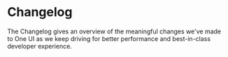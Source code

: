 
<Meta id='changelog' title='Getting Started/Changelog' />

# Changelog

The Changelog gives an overview of the meaningful changes we've made to One UI as we keep driving for better performance and best-in-class developer experience.

<Changelog />
